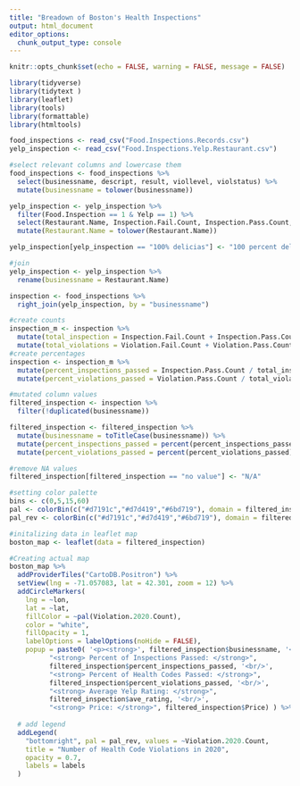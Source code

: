 ```yaml
---
title: "Breadown of Boston's Health Inspections"
output: html_document
editor_options: 
  chunk_output_type: console
---
```


```r
knitr::opts_chunk$set(echo = FALSE, warning = FALSE, message = FALSE)
```


```r
library(tidyverse)
library(tidytext )
library(leaflet)
library(tools)
library(formattable)
library(htmltools)
```

```r
food_inspections <- read_csv("Food.Inspections.Records.csv")
yelp_inspection <- read_csv("Food.Inspections.Yelp.Restaurant.csv")
```

```r
#select relevant columns and lowercase them 
food_inspections <- food_inspections %>%
  select(businessname, descript, result, viollevel, violstatus) %>%
  mutate(businessname = tolower(businessname))

yelp_inspection <- yelp_inspection %>%
  filter(Food.Inspection == 1 & Yelp == 1) %>%
  select(Restaurant.Name, Inspection.Fail.Count, Inspection.Pass.Count, Violation.Pass.Count, Violation.Fail.Count, Price, ave_rating, lon, lat, Address, Violation.2020.Count) %>%
  mutate(Restaurant.Name = tolower(Restaurant.Name))
```

```r
yelp_inspection[yelp_inspection == "100% delicias"] <- "100 percent delicia food"
```

```r
#join
yelp_inspection <- yelp_inspection %>%
  rename(businessname = Restaurant.Name)

inspection <- food_inspections %>%
  right_join(yelp_inspection, by = "businessname")
``` 

```r
#create counts
inspection_m <- inspection %>%
  mutate(total_inspection = Inspection.Fail.Count + Inspection.Pass.Count) %>%
  mutate(total_violations = Violation.Fail.Count + Violation.Pass.Count) 
#create percentages
inspection <- inspection_m %>%
  mutate(percent_inspections_passed = Inspection.Pass.Count / total_inspection) %>%
  mutate(percent_violations_passed = Violation.Pass.Count / total_violations)
```

```r
#mutated column values 
filtered_inspection <- inspection %>%
  filter(!duplicated(businessname)) 

filtered_inspection <- filtered_inspection %>%
  mutate(businessname = toTitleCase(businessname)) %>%
  mutate(percent_inspections_passed = percent(percent_inspections_passed)) %>%
  mutate(percent_violations_passed = percent(percent_violations_passed)) 
```

```r
#remove NA values 
filtered_inspection[filtered_inspection == "no value"] <- "N/A"
```


```r
#setting color palette
bins <- c(0,5,15,60)
pal <- colorBin(c("#d7191c","#d7d419","#6bd719"), domain = filtered_inspection$Violation.2020.Count, bins = bins)
pal_rev <- colorBin(c("#d7191c","#d7d419","#6bd719"), domain = filtered_inspection$Violation.2020.Count, bins = bins, reverse = TRUE)
```

```r
#initalizing data in leaflet map 
boston_map <- leaflet(data = filtered_inspection)
```
```r
#Creating actual map 
boston_map %>%
  addProviderTiles("CartoDB.Positron") %>% 
  setView(lng = -71.057083, lat = 42.301, zoom = 12) %>%
  addCircleMarkers(
    lng = ~lon,
    lat = ~lat, 
    fillColor = ~pal(Violation.2020.Count),
    color = "white",
    fillOpacity = 1,
    labelOptions = labelOptions(noHide = FALSE),
    popup = paste0( '<p><strong>', filtered_inspection$businessname, '</strong> <p/>', 
          "<strong> Percent of Inspections Passed: </strong>", 
          filtered_inspection$percent_inspections_passed, '<br/>',
          "<strong> Percent of Health Codes Passed: </strong>", 
          filtered_inspection$percent_violations_passed, '<br/>',
          "<strong> Average Yelp Rating: </strong>", 
          filtered_inspection$ave_rating, '<br/>',
          "<strong> Price: </strong>", filtered_inspection$Price) ) %>%
  
  # add legend
  addLegend(
    "bottomright", pal = pal_rev, values = ~Violation.2020.Count,
    title = "Number of Health Code Violations in 2020",
    opacity = 0.7,
    labels = labels
  )
  
```









